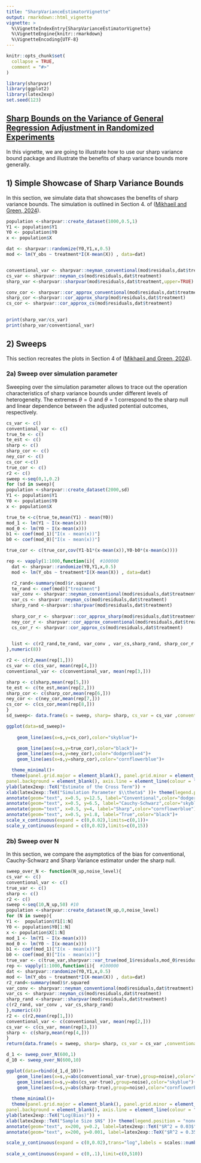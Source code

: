 ```yaml
---
title: "SharpVarianceEstimatorVignette"
output: rmarkdown::html_vignette
vignette: >
  %\VignetteIndexEntry{SharpVarianceEstimatorVignette}
  %\VignetteEngine{knitr::rmarkdown}
  %\VignetteEncoding{UTF-8}
---
```


```r
knitr::opts_chunk$set(
  collapse = TRUE,
  comment = "#>"
)
```

```r
library(sharpvar)
library(ggplot2)
library(latex2exp)
set.seed(123)
```

## [Sharp Bounds on the Variance of General Regression Adjustment in Randomized Experiments](https://arxiv.org/pdf/2411.00191)

In this vignette, we are going to illustrate how to use our sharp variance bound package and illustrate the benefits of sharp variance bounds more generally.

## 1) Simple Showcase of Sharp Variance Bounds

In this section, we simulate data that showcases the benefits of sharp variance bounds. The simulation is outlined in Section 4. of ([Mikhaeil and Green, 2024](https://arxiv.org/pdf/2411.00191)).

```r

population <-sharpvar::create_dataset(1000,0.5,1)
Y1 <- population$Y1
Y0 <- population$Y0
x <- population$X

dat <- sharpvar::randomize(Y0,Y1,x,0.5)
mod <- lm(Y_obs ~ treatment*I(X-mean(X)) , data=dat)


conventional_var <- sharpvar::neyman_conventional(mod$residuals,dat$treatment)
cs_var <- sharpvar::neyman_cs(mod$residuals,dat$treatment)
sharp_var <-sharpvar::sharpvar(mod$residuals,dat$treatment,upper=TRUE)

conv_cor <- sharpvar::cor_approx_conventional(mod$residuals,dat$treatment)
sharp_cor <-sharpvar::cor_approx_sharp(mod$residuals,dat$treatment)
cs_cor <- sharpvar::cor_approx_cs(mod$residuals,dat$treatment)
 
```

```r
print(sharp_var/cs_var)
print(sharp_var/conventional_var)

```

## 2) Sweeps

This section recreates the plots in Section 4 of ([Mikhaeil and Green, 2024](https://arxiv.org/pdf/2411.00191)).

### 2a) Sweep over simulation parameter

Sweeping over the simulation parameter allows to trace out the operation characteristics of sharp variance bounds under different levels of heterogeneity. The extremes $\theta = 0$ and $\theta =1$ correspond to the sharp null and linear dependence between the adjusted potential outcomes, respectively.

```r
cs_var <- c()
conventional_var <- c()
true_te <- c()
te_est <- c()
sharp <- c()
sharp_cor <- c()
ney_cor <- c()
cs_cor <-c()
true_cor <- c()
r2 <- c()
sweep <-seq(0,1,0.2) 
for (sd in sweep){
population <-sharpvar::create_dataset(2000,sd)
Y1 <- population$Y1
Y0 <- population$Y0
x <- population$X

true_te <-c(true_te,mean(Y1) - mean(Y0))
mod_1 <- lm(Y1 ~ I(x-mean(x)))
mod_0 <- lm(Y0 ~ I(x-mean(x)))
b1 <- coef(mod_1)["I(x - mean(x))"]
b0 <- coef(mod_0)["I(x - mean(x))"]

true_cor <- c(true_cor,cov(Y1-b1*(x-mean(x)),Y0-b0*(x-mean(x))))

rep <- vapply(1:1000,function(i){  #100000
  dat <- sharpvar::randomize(Y0,Y1,x,0.5)
  mod <- lm(Y_obs ~ treatment*I(X-mean(X)) , data=dat)

  r2_rand<-summary(mod)$r.squared
  te_rand <- coef(mod)["treatment"]
  var_conv <- sharpvar::neyman_conventional(mod$residuals,dat$treatment)
  var_cs <- sharpvar::neyman_cs(mod$residuals,dat$treatment)
  sharp_rand <-sharpvar::sharpvar(mod$residuals,dat$treatment)
  
  sharp_cor_r <- sharpvar::cor_approx_sharp(mod$residuals,dat$treatment)
  ney_cor_r <- sharpvar::cor_approx_conventional(mod$residuals,dat$treatment)
  cs_cor_r <- sharpvar::cor_approx_cs(mod$residuals,dat$treatment)
  

  list <- c(r2_rand,te_rand, var_conv , var_cs,sharp_rand, sharp_cor_r , ney_cor_r ,  cs_cor_r)
},numeric(8))

r2 <- c(r2,mean(rep[1,]))
cs_var <- c(cs_var, mean(rep[4,]))
conventional_var <- c(conventional_var, mean(rep[3,]))

sharp <- c(sharp,mean(rep[5,]))
te_est <- c(te_est,mean(rep[2,]))
sharp_cor <- c(sharp_cor,mean(rep[6,]))
ney_cor <- c(ney_cor,mean(rep[7,]))
cs_cor <- c(cs_cor,mean(rep[8,]))
}
sd_sweep<- data.frame(s = sweep, sharp= sharp, cs_var = cs_var ,conventional_var = conventional_var,sharp_cor = sharp_cor,ney_cor = ney_cor, cs_cor = cs_cor , true_cor = true_cor, te_est = te_est,true_te = true_te)
```

```r

ggplot(data=sd_sweep)+
  
    geom_line(aes(x=s,y=cs_cor),color="skyblue")+

    geom_line(aes(x=s,y=true_cor),color="black")+
    geom_line(aes(x=s,y=ney_cor),color="dodgerblue4")+
    geom_line(aes(x=s,y=sharp_cor),color="cornflowerblue")+

  theme_minimal()+
  theme(panel.grid.major = element_blank(), panel.grid.minor = element_blank(),
panel.background = element_blank(), axis.line = element_line(colour = "black"))+
ylab(latex2exp::TeX("Estimate of the Cross Term")) +
xlab(latex2exp::TeX("Simulation Parameter $\\theta$" ))+ theme(legend.position = "none")+
annotate(geom="text", x=0.5, y=12.5, label="Conventional",color="dodgerblue4")+
annotate(geom="text", x=0.5, y=6.5, label="Cauchy-Schwarz",color="skyblue")+
annotate(geom="text", x=0.5, y=4, label="Sharp",color="cornflowerblue")+
annotate(geom="text", x=0.5, y=1.8, label="True",color="black")+
scale_x_continuous(expand = c(0,0.02),limits=c(0,1))+
scale_y_continuous(expand = c(0,0.02),limits=c(0,15))

```

### 2b) Sweep over N

In this section, we compare the asymptotics of the bias for conventional, Cauchy-Schwarz and Sharp Variance estimator under the sharp null.

```r
sweep_over_N <- function(N_up,noise_level){
cs_var <- c()
conventional_var <- c()
true_var <- c()
sharp <- c()
r2 <- c()
sweep <-seq(10,N_up,50) #10
population <-sharpvar::create_dataset(N_up,0,noise_level)
for (N in sweep){
Y1 <-  population$Y1[1:N]
Y0 <- population$Y0[1:N]
x <- population$X[1:N]
mod_1 <- lm(Y1 ~ I(x-mean(x)))
mod_0 <- lm(Y0 ~ I(x-mean(x)))
b1 <- coef(mod_1)["I(x - mean(x))"]
b0 <- coef(mod_0)["I(x - mean(x))"]
true_var <- c(true_var,sharpvar::var_true(mod_1$residuals,mod_0$residuals))
rep <- vapply(1:1000,function(i){  #100000
dat <- sharpvar::randomize(Y0,Y1,x,0.5)
mod <- lm(Y_obs ~ treatment*I(X-mean(X)) , data=dat)
r2_rand<-summary(mod)$r.squared
var_conv <- sharpvar::neyman_conventional(mod$residuals,dat$treatment)
var_cs <- sharpvar::neyman_cs(mod$residuals,dat$treatment)
sharp_rand <-sharpvar::sharpvar(mod$residuals,dat$treatment)
c(r2_rand, var_conv , var_cs,sharp_rand)
},numeric(4))
r2 <- c(r2,mean(rep[1,]))
conventional_var <- c(conventional_var, mean(rep[2,]))
cs_var <- c(cs_var, mean(rep[3,]))
sharp <- c(sharp,mean(rep[4,]))
}
return(data.frame(s = sweep, sharp= sharp, cs_var = cs_var ,conventional_var = conventional_var, true = true_var,r2=r2,noise=noise_level))}
```

```r
d_1 <- sweep_over_N(600,1)
d_10 <- sweep_over_N(600,10)

```

```r
ggplot(data=rbind(d_1,d_10))+
    geom_line(aes(x=s,y=abs(conventional_var-true),group=noise),color="dodgerblue4")+
    geom_line(aes(x=s,y=abs(cs_var-true),group=noise),color="skyblue")+
    geom_line(aes(x=s,y=abs(sharp-true),group=noise),color="cornflowerblue")+
    
  theme_minimal()+
  theme(panel.grid.major = element_blank(), panel.grid.minor = element_blank(),
panel.background = element_blank(), axis.line = element_line(colour = "black"))+
ylab(latex2exp::TeX("Log(Bias)")) +
xlab(latex2exp::TeX("Sample Size $N$" ))+ theme(legend.position = "none")+
annotate(geom="text", x=200, y=0.2, label=latex2exp::TeX("$R^2 = 0.03$" ),color="black")+
annotate(geom="text", x=200, y=0.001, label=latex2exp::TeX("$R^2 = 0.35$" ),color="black")+

scale_y_continuous(expand = c(0,0.02),trans="log",labels = scales::number_format(accuracy = 0.0001,decimal.mark = '.'),breaks=c(0.0001,0.001,0.01,0.1,1))+
  
scale_x_continuous(expand = c(0,.1),limit=c(0,510))

```
